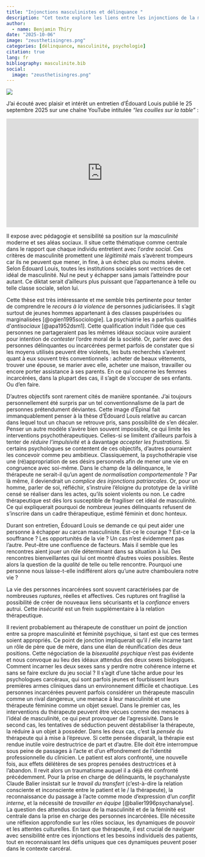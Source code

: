 ```yaml
---
title: "Injonctions masculinistes et délinquance "
description: "Cet texte explore les liens entre les injonctions de la masculinité moderne, la violence et les enjeux psychothérapeutiques en milieu carcéral, à partir des réflexions d’Édouard Louis sur le carcan masculiniste. Il met en parallèle cette thèse avec l’expérience clinique auprès de jeunes hommes judiciarisés issus de milieux marginalisés, dont les comportements violents visent souvent des objectifs sociaux conventionnels. Ce paradoxe souligne la force du modèle patriarcal, qui agit comme un idéal inatteignable et alimente la souffrance psychique. Dans ce contexte, la psychothérapie risque de devenir un instrument de normalisation plus qu’un espace d’émancipation, d’autant que le cadre thérapeutique est souvent perçu comme féminin et donc menaçant pour l’identité virile."
author:
  - name: Benjamin Thiry
date: "2025-10-06"
image: "zeusthetisingres.png"
categories: [délinquance, masculinité, psychologie]
citation: true
lang: fr
bibliography: masculinite.bib
social:
  image: "zeusthetisingres.png"
---
```


![](zeusthetisingres.png){fig-alt="Zeus et Thétis, par 1811 par Jean-Auguste-Dominique Ingres, 1811, Huile sur toile, 327 × 260 cm, Musée Granet, Aix-en-Provence"}

J'ai écouté avec plaisir et intérêt un entretien d’Édouard Louis publié le 25 septembre 2025 sur une chaîne YouTube intitulée *"les couilles sur la table"* :

::: {style="position: relative; padding-bottom: 56.25%; height: 0; overflow: hidden;"}
<iframe src="https://www.youtube.com/embed/RI3laFZdm40?si=-yuQEkbKgsDjrEcT" style="position: absolute; top: 0; left: 0; width: 100%; height: 100%;" frameborder="0" allow="accelerometer; autoplay; clipboard-write; encrypted-media; gyroscope; picture-in-picture" allowfullscreen>

</iframe>
:::

Il expose avec pédagogie et sensibilité sa position sur la *masculinité* moderne et ses aléas sociaux. Il situe cette thématique comme centrale dans le rapport que chaque individu entretient avec l'*ordre social*. Ces critères de masculinité promettent une *légitimité* mais s'avèrent trompeurs car ils ne peuvent que mener, in fine, à un échec plus ou moins sévère. Selon Édouard Louis, toutes les institutions sociales sont vectrices de cet idéal de masculinité. Nul ne peut y échapper sans jamais l'atteindre pour autant. Ce diktat serait d'ailleurs plus puissant que l'appartenance à telle ou telle classe sociale, selon lui.

Cette thèse est très intéressante et me semble très pertinente pour tenter de comprendre le *recours à la violence* de personnes judiciarisées. Il s'agit surtout de jeunes hommes appartenant à des classes paupérisées ou marginalisées [@ogien1995sociologie]. La psychiatrie les a parfois qualifiés d'*antisociaux* [@apa1952dsm1]. Cette qualification induit l'idée que ces personnes ne partageraient pas les mêmes idéaux sociaux voire auraient pour intention de *contester* l'ordre moral de la société. Or, parler avec des personnes délinquantes ou incarcérées permet parfois de constater que si les moyens utilisés peuvent être violents, les buts recherchés s'avèrent quant à eux souvent très conventionnels : acheter de beaux vêtements, trouver une épouse, se marier avec elle, acheter une maison, travailler ou encore porter assistance à ses parents. En ce qui concerne les femmes incarcérées, dans la plupart des cas, il s'agit de s'occuper de ses enfants. Ou d'en faire.

D'autres objectifs sont rarement cités de manière spontanée. J'ai toujours personnellement été surpris par un tel conventionnalisme de la part de personnes prétendument déviantes. Cette image d'Épinal fait immanquablement penser à la thèse d’Édouard Louis relative au carcan dans lequel tout un chacun se retrouve pris, sans possibilité de s'en décaler. Penser un autre modèle s'avère bien souvent impossible, ce qui limite les interventions psychothérapeutiques. Celles-si se limitent d'ailleurs parfois à tenter de *réduire l'impulsivité* et à davantage *accepter les frustrations*. Si certains psychologues se contentent de ces objectifs, d'autres pourraient les concevoir comme peu ambitieux. Classiquement, la psychothérapie vise une (ré)appropriation de ses désirs personnels afin de mener une vie en congruence avec soi-même. Dans le champ de la délinquance, le thérapeute ne serait-il qu'un agent de *normalisation comportementale* ? Par là même, il deviendrait un *complice des injonctions patriarcales*. Or, pour un homme, parler de soi, réfléchir, s'instruire l'éloigne du prototype de la virilité censé se réaliser dans les actes, qu'ils soient violents ou non. Le cadre thérapeutique est dès lors susceptible de fragiliser cet idéal de masculinité. Ce qui expliquerait pourquoi de nombreux jeunes délinquants refusent de s'inscrire dans un cadre thérapeutique, estimé féminin et donc honteux.

Durant son entretien, Édouard Louis se demande ce qui peut aider une personne à échapper au carcan masculiniste. Est-ce le courage ? Est-ce la souffrance ? Les opportunités de la vie ? Un cas n'est évidemment pas l'autre. Peut-être une confluence de facteurs. Mais il semble que les rencontres aient jouer un rôle déterminant dans sa situation à lui. Des rencontres bienveillantes qui lui ont montré d'autres voies possibles. Reste alors la question de la *qualité* de telle ou telle rencontre. Pourquoi une personne nous laisse-t-elle indifférent alors qu'une autre chamboulera notre vie ?

La vie des personnes incarcérées sont souvent caractérisées par de nombreuses *ruptures*, réelles et affectives. Ces ruptures ont fragilisé la possibilité de créer de nouveaux liens sécurisants et la *confiance* envers autrui. Cette *insécurité* est un frein supplémentaire à la relation thérapeutique.

Il revient probablement au thérapeute de constituer un point de jonction entre sa propre masculinité et féminité psychique, si tant est que ces termes soient appropriés. Ce point de jonction impliquerait qu'il / elle incarne tant un rôle de père que de mère, dans une élan de réunification des deux positions. Cette négociation de la *bisexualité psychique* n'est pas évidente et nous convoque au lieu des idéaux attendus des deux sexes biologiques. Comment incarner les deux sexes sans y perdre notre cohérence interne et sans se faire exclure du jeu social ? Il s'agit d'une tâche ardue pour les psychologues carcéraux, qui sont parfois jeunes et fourbissent leurs premières armes cliniques dans un environnement difficile et chaotique. Les personnes incarcérées peuvent parfois considérer un thérapeute masculin comme un rival dangereux, une menace à leur masculinité et une thérapeute féminine comme un objet sexuel. Dans le premier cas, les interventions du thérapeute peuvent être vécues comme des menaces à l'idéal de masculinité, ce qui peut provoquer de l'agressivité. Dans le second cas, les tentatives de séduction peuvent déstabiliser la thérapeute, la réduire à un objet à posséder. Dans les deux cas, c'est la *pensée* du thérapeute qui à mise à l'épreuve. Si cette pensée disparaît, la thérapie est rendue inutile voire destructrice de part et d'autre. Elle doit être interrompue sous peine de passages à l'acte et d'un effondrement de l'identité professionnelle du clinicien. Le patient est alors confronté, une nouvelle fois, aux effets délétères de ses propres pensées destructrices et à l'abandon. Il revit alors un traumatisme auquel il a déjà été confronté précédemment. Pour la prise en charge de délinquants, le psychanalyste Claude Balier insistait sur le *travail du transfert* (c'est-à-dire la relation consciente et inconsciente entre le patient et le / la thérapeute), la reconnaissance du passage à l’acte comme mode d’expression d’un *conflit interne*, et la nécessité de *travailler en équipe* [@balier1996psychanalyse]. La question des attendus sociaux de la masculinité et de la féminité est centrale dans la prise en charge des personnes incarcérées. Elle nécessite une réflexion approfondie sur les rôles sociaux, les dynamiques de pouvoir et les attentes culturelles. En tant que thérapeute, il est crucial de naviguer avec sensibilité entre ces injonctions et les besoins individuels des patients, tout en reconnaissant les défis uniques que ces dynamiques peuvent poser dans le contexte carcéral.
